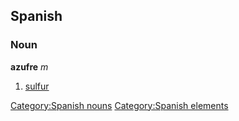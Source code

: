 == Spanish == {{wikipediaAlt|sulfur}}
=== Noun ===
'''azufre''' ''m''
# [[sulfur]]

[[Category:Spanish nouns]]
[[Category:Spanish elements]]